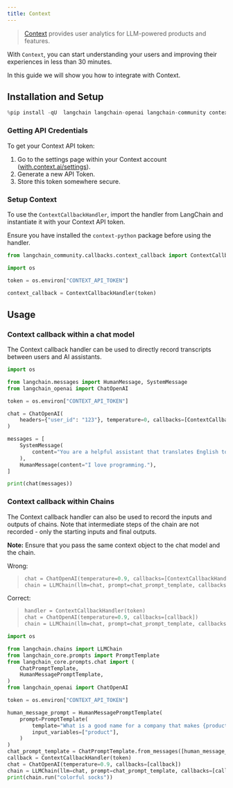 ```yaml
---
title: Context
---
```


>[Context](https://context.ai/) provides user analytics for LLM-powered products and features.

With `Context`, you can start understanding your users and improving their experiences in less than 30 minutes.

In this guide we will show you how to integrate with Context.

## Installation and Setup

```python
%pip install -qU  langchain langchain-openai langchain-community context-python
```

### Getting API Credentials

To get your Context API token:

1. Go to the settings page within your Context account ([with.context.ai/settings](https://with.context.ai/settings)).
2. Generate a new API Token.
3. Store this token somewhere secure.

### Setup Context

To use the `ContextCallbackHandler`, import the handler from LangChain and instantiate it with your Context API token.

Ensure you have installed the `context-python` package before using the handler.

```python
from langchain_community.callbacks.context_callback import ContextCallbackHandler
```

```python
import os

token = os.environ["CONTEXT_API_TOKEN"]

context_callback = ContextCallbackHandler(token)
```

## Usage

### Context callback within a chat model

The Context callback handler can be used to directly record transcripts between users and AI assistants.

```python
import os

from langchain.messages import HumanMessage, SystemMessage
from langchain_openai import ChatOpenAI

token = os.environ["CONTEXT_API_TOKEN"]

chat = ChatOpenAI(
    headers={"user_id": "123"}, temperature=0, callbacks=[ContextCallbackHandler(token)]
)

messages = [
    SystemMessage(
        content="You are a helpful assistant that translates English to French."
    ),
    HumanMessage(content="I love programming."),
]

print(chat(messages))
```

### Context callback within Chains

The Context callback handler can also be used to record the inputs and outputs of chains. Note that intermediate steps of the chain are not recorded - only the starting inputs and final outputs.

__Note:__ Ensure that you pass the same context object to the chat model and the chain.

Wrong:
>
> ```python
> chat = ChatOpenAI(temperature=0.9, callbacks=[ContextCallbackHandler(token)])
> chain = LLMChain(llm=chat, prompt=chat_prompt_template, callbacks=[ContextCallbackHandler(token)])
> ```

Correct:
>
>```python
>handler = ContextCallbackHandler(token)
>chat = ChatOpenAI(temperature=0.9, callbacks=[callback])
>chain = LLMChain(llm=chat, prompt=chat_prompt_template, callbacks=[callback])
>```

```python
import os

from langchain.chains import LLMChain
from langchain_core.prompts import PromptTemplate
from langchain_core.prompts.chat import (
    ChatPromptTemplate,
    HumanMessagePromptTemplate,
)
from langchain_openai import ChatOpenAI

token = os.environ["CONTEXT_API_TOKEN"]

human_message_prompt = HumanMessagePromptTemplate(
    prompt=PromptTemplate(
        template="What is a good name for a company that makes {product}?",
        input_variables=["product"],
    )
)
chat_prompt_template = ChatPromptTemplate.from_messages([human_message_prompt])
callback = ContextCallbackHandler(token)
chat = ChatOpenAI(temperature=0.9, callbacks=[callback])
chain = LLMChain(llm=chat, prompt=chat_prompt_template, callbacks=[callback])
print(chain.run("colorful socks"))
```
